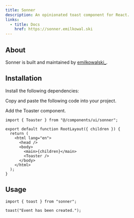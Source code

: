 ```yaml
---
title: Sonner
description: An opinionated toast component for React.
links:
  - title: Docs
    href: https://sonner.emilkowal.ski
---
```


<ComponentPreview name="sonner-demo" />

## About

Sonner is built and maintained by [emilkowalski\_](https://twitter.com/emilkowalski_).

## Installation

<Steps>
  
<Step>Install the following dependencies:</Step>

<PackageInstaller name="sonner next-themes" />

<Alert variant="info" description="You can remove next-themes if you want." />

<Step>Copy and paste the following code into your project.</Step>

<ComponentSource name="sonner.tsx" type="component" />

<Step>Add the Toaster component.</Step>

```tsx highlight="1,9"
import { Toaster } from "@/components/ui/sonner";

export default function RootLayout({ children }) {
  return (
    <html lang="en">
      <head />
      <body>
        <main>{children}</main>
        <Toaster />
      </body>
    </html>
  );
}
```

</Steps>

## Usage

```tsx
import { toast } from "sonner";
```

```tsx
toast("Event has been created.");
```
